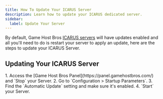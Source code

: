 ```yaml
---
title: How To Update Your ICARUS Server
description: Learn how to update your ICARUS dedicated server.
sidebar:
  label: Update Your Server
---
```


By default, Game Host Bros [ICARUS servers](https://www.gamehostbros.com/icarus-server-hosting/) will have updates enabled and all you'll need to do is restart your server to apply an update, here are the steps to update your ICARUS Server.

## Updating Your ICARUS Server

<Steps>
1. Access the [Game Host Bros Panel](https://panel.gamehostbros.com/) and `Stop` your Server.
2. Go to `Configuration > Startup Parameters`.
3. Find the `Automatic Update` setting and make sure it's enabled.
4. `Start` your Server.
</Steps>